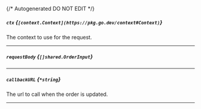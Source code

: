 {/* Autogenerated DO NOT EDIT  */}

##### `ctx` *{`[context.Context](https://pkg.go.dev/context#Context)`}*
The context to use for the request.

---
##### `requestBody` *{`[]shared.OrderInput`}*
<Collapsible>
    <OrderInput/>
</Collapsible>

---
##### `callbackURL` *{`*string`}*
The url to call when the order is updated.

---
